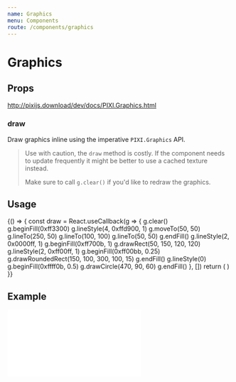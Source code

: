 ```yaml
---
name: Graphics
menu: Components
route: /components/graphics
---
```



# Graphics

## Props

http://pixijs.download/dev/docs/PIXI.Graphics.html

### draw

Draw graphics inline using the imperative `PIXI.Graphics` API.

> Use with caution, the `draw` method is costly. If the component needs to update frequently
> it might be better to use a cached texture instead.
>
> Make sure to call `g.clear()` if you'd like to redraw the graphics.

## Usage

<Playground>
  {() => {
    const draw = React.useCallback(g => {
      g.clear()
      g.beginFill(0xff3300)
      g.lineStyle(4, 0xffd900, 1)
      g.moveTo(50, 50)
      g.lineTo(250, 50)
      g.lineTo(100, 100)
      g.lineTo(50, 50)
      g.endFill()
      g.lineStyle(2, 0x0000ff, 1)
      g.beginFill(0xff700b, 1)
      g.drawRect(50, 150, 120, 120)
      g.lineStyle(2, 0xff00ff, 1)
      g.beginFill(0xff00bb, 0.25)
      g.drawRoundedRect(150, 100, 300, 100, 15)
      g.endFill()
      g.lineStyle(0)
      g.beginFill(0xffff0b, 0.5)
      g.drawCircle(470, 90, 60)
      g.endFill()
    }, [])
    return (
      <Stage width={600} height={300} options={{ backgroundColor: 0xffffff }}>
        <Graphics draw={draw} />
      </Stage>
    )
  }}
</Playground>

## Example

<iframe
  height={500}
  scrolling="no"
  title="Graphics"
  src="//codepen.io/inlet/embed/d3b1be3b908b1d890442ee0c8baceaaf/?height=300&theme-id=33987&default-tab=result&embed-version=2"
  frameBorder="no"
  allowFullScreen={true}
  style={{ width: '100%' }}
/>
